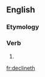 ==English==

===Etymology===
{{suffix|decline|eth|lang=en}}

===Verb===
{{head|en|verb form}}

# {{en-archaic third-person singular of|decline}}

[[fr:declineth]]